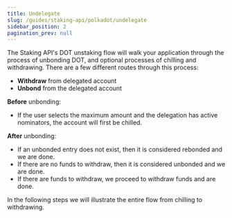 ```yaml
---
title: Undelegate
slug: /guides/staking-api/polkadot/undelegate
sidebar_position: 2
pagination_prev: null
---
```


The Staking API's DOT unstaking flow will walk your application through the process of unbonding DOT, and optional processes of chilling and withdrawing. There are a few different routes through this process:

- **Withdraw** from delegated account
- **Unbond** from the delegated account

**Before** unbonding:

- If the user selects the maximum amount and the delegation has active nominators, the account will first be chilled.

**After** unbonding:

- If an unbonded entry does not exist, then it is considered rebonded and we are done.
- If there are no funds to withdraw, then it is considered unbonded and we are done.
- If there are funds to withdraw, we proceed to withdraw funds and are done.

In the following steps we will illustrate the entire flow from chilling to withdrawing.
